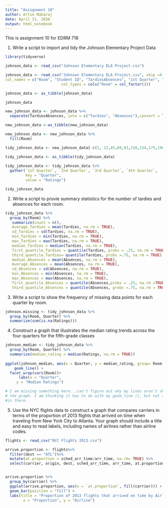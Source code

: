 ---
title: "Assignment 10"
author: Artie Maharaj
date: April 21, 2020
output: html_notebook
---
This is assignment 10 for EDRM 718

1. Write a script to import and tidy the Johnson Elementary Project Data
```{r}
library(tidyverse)

johnson_data <- read_csv("Johnson Elementary ELA Project.csv") 

johnson_data <- read_csv("Johnson Elementary ELA Project.csv", skip =4,         
col_names = c("Room", "Student ID", "TardiesAbsences", "1st Quarter", "2nd Quarter", "3rd Quarter", "4th Quarter"), 
                         col_types = cols("Room" = col_factor()))

johnson_data <- as_tibble(johnson_data)

johnson_data

new_johnson_data <- johnson_data %>%
  separate(TardiesAbsences, into = c("Tardies", "Absences"),convert = TRUE)

new_johnson_data <-as_tibble(new_johnson_data)

new_johnson_data <- new_johnson_data %>%
  fill(Room)

tidy_johnson_data <- new_johnson_data[-c(1, 22,45,69,93,116,154,175,196),]

tidy_johnson_data <- as_tibble(tidy_johnson_data)
  
tidy_johnson_data <- tidy_johnson_data %>%
  gather(`1st Quarter`, `2nd Quarter`, `3rd Quarter`, `4th Quarter`,    
         key = "Quarter",
         value = "Ratings")

tidy_johnson_data

```

2. Write a script to provie summary statistics for the number of tardies and absences for each room. 
```{r}
tidy_johnson_data %>%
  group_by(Room) %>%
   summarize(count = n(),
   Average_Tardies = mean(Tardies, na.rm = TRUE),
   sd_Tardies = sd(Tardies, na.rm = TRUE),
   min_Tardies = min(Tardies, na.rm = TRUE),
   max_Tardies = max(Tardies, na.rm = TRUE),
   median_Tardies = median(Tardies, na.rm = TRUE),
   first_quantile_Tardies = quantile(Tardies, probs = .25, na.rm = TRUE),
   third_quantile_Tardies= quantile(Tardies, probs =.75, na.rm = TRUE),
   median_Absences = mean(Absences, na.rm = TRUE),
   Average_Absences = mean(Absences, na.rm = TRUE),
   sd_Absences = sd(Absences, na.rm = TRUE),
   min_Absences = min(Absences, na.rm = TRUE),
   max_Absences = max(Absences, na.rm = TRUE),
   first_quantile_Absences = quantile(Absences,probs = .25, na.rm =TRUE),
   third_quantile_Absences = quantile(Absences, probs =.75, na.rm = TRUE))
```

3. Write a script to show the frequency of missing data points for each quarter by room.

```{r}
johnson.missing <- tidy_johnson_data %>%
  group_by(Room, Quarter) %>%
  summarize(sum(is.na(Ratings)))

```

4. Construct a graph that illustrates the median rating trends across the four quarters for the fifth-grade classes
```{r}
johnson_median <- tidy_johnson_data %>%
  group_by(Room, Quarter) %>%
  summarize(median_rating = median(Ratings, na.rm = TRUE)) 
  
ggplot(johnson_median, aes(x = Quarter, y = median_rating, group= Room, color = Room))+
    geom_line() +
  facet_wrap(vars(Room))+
      labs(x = "Quarter",
     y = "Median Ratings")

# I am missing something here...can't figure out why my lines aren't showing up in
# the graph. I am thinking it has to do with my geom_line (), but not sure what goes
#in there. 

```
5. Use the NYC flights data to construct a graph that compares carriers in terms of the proportion of 2013 flights that arrived on time when traveling from New York City to Atlanta. Your graph should include a title and easy to read labels, including names of airlines rather than airline codes. 

```{r}

flights <- read_csv("NYC Flights 2013.csv")

arrive.proportion <- flights%>%
  filter(dest == "ATL")%>%
  mutate(at.proportion = sched_arr_time/arr_time, na.rm= TRUE) %>%
  select(carrier, origin, dest, sched_arr_time, arr_time, at.proportion) 


arrive.proportion %>%
  group_by(carrier) %>%
  ggplot(arrive.proportion, aes(x = `at.proportion`, fill(carrier))) +
  geom_bar(position = "fill") +
  labs(title = "Proportion of 2013 flights that arrived on time by Airline        from NYC to ATL",
        x = "Proportion", y = "Airline")


```

